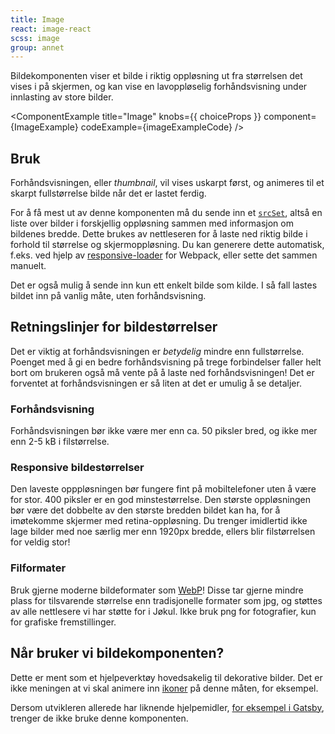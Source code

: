 ```yaml
---
title: Image
react: image-react
scss: image
group: annet
---
```



<Ingress>
    Bildekomponenten viser et bilde i riktig oppløsning ut fra størrelsen det
    vises i på skjermen, og kan vise en lavoppløselig forhåndsvisning under
    innlasting av store bilder.
</Ingress>

<ComponentExample
    title="Image"
    knobs={{ choiceProps }}
    component={ImageExample}
    codeExample={imageExampleCode}
/>

## Bruk

Forhåndsvisningen, eller <i lang="en">thumbnail</i>, vil vises uskarpt først, og animeres til et skarpt fullstørrelse bilde når det er lastet ferdig.

For å få mest ut av denne komponenten må du sende inn et [`srcSet`](https://developer.mozilla.org/en-US/docs/Web/API/HTMLImageElement/srcset), altså en liste over bilder i forskjellig oppløsning sammen med informasjon om bildenes bredde. Dette brukes av nettleseren for å laste ned riktig bilde i forhold til størrelse og skjermoppløsning. Du kan generere dette automatisk, f.eks. ved hjelp av [responsive-loader](https://github.com/dazuaz/responsive-loader) for Webpack, eller sette det sammen manuelt.

Det er også mulig å sende inn kun ett enkelt bilde som kilde. I så fall lastes bildet inn på vanlig måte, uten forhåndsvisning.

## Retningslinjer for bildestørrelser

Det er viktig at forhåndsvisningen er <em>betydelig</em> mindre enn fullstørrelse. Poenget med å gi en bedre forhåndsvisning på trege forbindelser faller helt bort om brukeren også må vente på å laste ned forhåndsvisningen! Det er forventet at forhåndsvisningen er så liten at det er umulig å se detaljer.

### Forhåndsvisning

Forhåndsvisningen bør ikke være mer enn ca. 50 piksler bred, og ikke mer enn 2-5 kB i filstørrelse.

### Responsive bildestørrelser

Den laveste opppløsningen bør fungere fint på mobiltelefoner uten å være for stor. 400 piksler er en god minstestørrelse. Den største oppløsningen bør være det dobbelte av den største bredden bildet kan ha, for å imøtekomme skjermer med retina-oppløsning. Du trenger imidlertid ikke lage bilder med noe særlig mer enn 1920px bredde, ellers blir filstørrelsen for veldig stor!

### Filformater

Bruk gjerne moderne bildeformater som [WebP](https://en.wikipedia.org/wiki/WebP)! Disse tar gjerne mindre plass for tilsvarende størrelse enn tradisjonelle formater som jpg, og støttes av alle nettlesere vi har støtte for i Jøkul. Ikke bruk png for fotografier, kun for grafiske fremstillinger.

## Når bruker vi bildekomponenten?

Dette er ment som et hjelpeverktøy hovedsakelig til dekorative bilder. Det er ikke meningen at vi skal animere inn [ikoner](/komponenter/icons) på denne måten, for eksempel.

Dersom utvikleren allerede har liknende hjelpemidler, <a href="https://www.gatsbyjs.com/plugins/gatsby-plugin-image/" className="jkl-link jkl-link--external">for eksempel i Gatsby</a>, trenger de ikke bruke denne komponenten.
